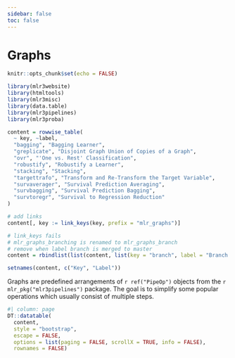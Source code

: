 ```yaml
---
sidebar: false
toc: false
---
```


# Graphs

```r
knitr::opts_chunk$set(echo = FALSE)

library(mlr3website)
library(htmltools)
library(mlr3misc)
library(data.table)
library(mlr3pipelines)
library(mlr3proba)

content = rowwise_table(
  ~ key, ~label,
  "bagging", "Bagging Learner",
  "greplicate", "Disjoint Graph Union of Copies of a Graph",
  "ovr", "'One vs. Rest' Classification",
  "robustify", "Robustify a Learner",
  "stacking", "Stacking",
  "targettrafo", "Transform and Re-Transform the Target Variable",
  "survaverager", "Survival Prediction Averaging",
  "survbagging", "Survival Prediction Bagging",
  "survtoregr", "Survival to Regression Reduction"
)

# add links
content[, key := link_keys(key, prefix = "mlr_graphs")]

# link_keys fails
# mlr_graphs_branching is renamed to mlr_graphs_branch
# remove when label branch is merged to master
content = rbindlist(list(content, list(key = "branch", label = "Branch Between Alternative Paths")))

setnames(content, c("Key", "Label"))
```

Graphs are predefined arrangements of `r ref("PipeOp")` objects from the `r mlr_pkg("mlr3pipelines")` package.
The goal is to simplify some popular operations which usually consist of multiple steps.

```r
#| column: page
DT::datatable(
  content,
  style = "bootstrap",
  escape = FALSE,
  options = list(paging = FALSE, scrollX = TRUE, info = FALSE),
  rownames = FALSE)
```
